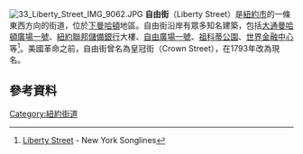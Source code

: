 [[File:33_Liberty_Street_IMG_9062.JPG|thumb]]
'''自由街'''（Liberty Street）是[[紐約市|紐約市]]的一條東西方向的街道，位於[[下曼哈頓|下曼哈頓]]地區。自由街沿岸有眾多知名建築，包括[[大通曼哈頓廣場一號|大通曼哈頓廣場一號]]、[[紐約聯邦儲備銀行|紐約聯邦儲備銀行]]大樓、[[自由廣場一號|自由廣場一號]]、[[祖科蒂公園|祖科蒂公園]]、[[世界金融中心_(紐約市)|世界金融中心]]等<ref>[http://www.nysonglines.com/liberty.htm Liberty Street] - New York Songlines</ref>。美國革命之前，自由街曾名為皇冠街（Crown Street），在1793年改為現名。
== 參考資料 ==
{{reflist}}

{{coord|40|42|34.36|N|74|0|41.54|W|region:US|display=title}}

[[Category:紐約街道|Category:紐約街道]]
